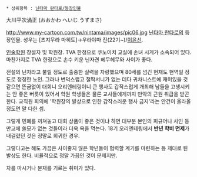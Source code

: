  * 상위항목 : [[닌타마 란타로/등장인물]]
大川平次渦正 (おおかわ へいじ うずまさ)

http://www.my-cartoon.com.tw/nintama/images/pic06.jpg
[[닌타마 란타로]]의 등장인물. 성우는 [츠지무라 마히토]→우라야마 진(22기~)/[[이윤선]].

[[인술학원]] 창설자 및 학원장. TVA 한정으로 쿠노이치 교실에 손녀 시게가 소속되어 있다. 마찬가지로 TVA 한정으로 손수 키운 닌자견 헤무헤무와 사이가 좋다.

전설의 닌자라고 불릴 정도로 출중한 실력을 자랑했으며 80세를 넘긴 현재도 현역일 정도로 정정한 노인. 그러나 변덕스럽고 철딱서니가 없는 데다 귀차니스트에 재미있을 것 같으면 뜬금없이 대회니 오리엔테링이니 큰 행사도 갑작스럽게 개최해 남들을 고생시키는 안 좋은 버릇이 있어서 학원 학생들은 물론 교사들에게까지 만악의 근원 취급을 받곤 한다. 교직원 회의에 '학원장의 발상으로 인한 갑작스러운 행사 금지'라는 안건이 올라올 정도면 말 다한 셈.

그렇게 민폐를 끼쳐놓고 대회 상품이 좋은 것이냐 하면 대부분 본인의 피규어나 사인 등 만고에 쓸모가 없는 것들이라 더욱 욕을 먹는다. 18기 오리엔테링에서 '''반년 학비 면제'''가 내걸렸던 것은 정말로 희귀한 경우.

그렇다고는 해도 가끔은 사이좋지 않은 학년들이 협력할 계기를 마련하는 등 제대로 된 발상도 한다. 비율적으로 정말 가끔인 것이 문제지만.

차를 마시거나 분재를 기르는 취미가 있다.
